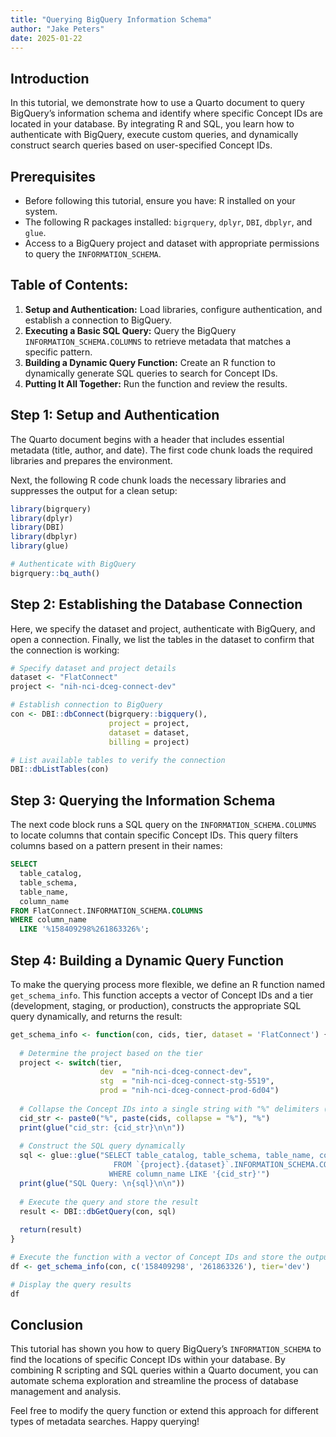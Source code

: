 ```yaml
---
title: "Querying BigQuery Information Schema"
author: "Jake Peters"
date: 2025-01-22
---
```


## Introduction

In this tutorial, we demonstrate how to use a Quarto document to query BigQuery's information schema and identify where specific Concept IDs are located in your database. By integrating R and SQL, you learn how to authenticate with BigQuery, execute custom queries, and dynamically construct search queries based on user-specified Concept IDs.

## Prerequisites
-   Before following this tutorial, ensure you have: R installed on your system.
-   The following R packages installed: `bigrquery`, `dplyr`, `DBI`, `dbplyr`, and `glue`.
-   Access to a BigQuery project and dataset with appropriate permissions to query the `INFORMATION_SCHEMA`.

## Table of Contents:
1.  **Setup and Authentication:** Load libraries, configure authentication, and establish a connection to BigQuery.
2.  **Executing a Basic SQL Query:** Query the BigQuery `INFORMATION_SCHEMA.COLUMNS` to retrieve metadata that matches a specific pattern.
3.  **Building a Dynamic Query Function:** Create an R function to dynamically generate SQL queries to search for Concept IDs.
4.  **Putting It All Together:** Run the function and review the results.

## Step 1: Setup and Authentication

The Quarto document begins with a header that includes essential metadata (title, author, and date). The first code chunk loads the required libraries and prepares the environment.

Next, the following R code chunk loads the necessary libraries and suppresses the output for a clean setup:

```r
library(bigrquery)
library(dplyr)
library(DBI)
library(dbplyr)
library(glue)

# Authenticate with BigQuery
bigrquery::bq_auth()
```

## Step 2: Establishing the Database Connection

Here, we specify the dataset and project, authenticate with BigQuery, and open a connection. Finally, we list the tables in the dataset to confirm that the connection is working:

```r
# Specify dataset and project details
dataset <- "FlatConnect"
project <- "nih-nci-dceg-connect-dev"

# Establish connection to BigQuery
con <- DBI::dbConnect(bigrquery::bigquery(), 
                      project = project,
                      dataset = dataset, 
                      billing = project)

# List available tables to verify the connection
DBI::dbListTables(con)
```

## Step 3: Querying the Information Schema

The next code block runs a SQL query on the `INFORMATION_SCHEMA.COLUMNS` to locate columns that contain specific Concept IDs. This query filters columns based on a pattern present in their names:

```sql
SELECT 
  table_catalog, 
  table_schema, 
  table_name, 
  column_name
FROM FlatConnect.INFORMATION_SCHEMA.COLUMNS
WHERE column_name 
  LIKE '%158409298%261863326%';
```

## Step 4: Building a Dynamic Query Function

To make the querying process more flexible, we define an R function named `get_schema_info`. This function accepts a vector of Concept IDs and a tier (development, staging, or production), constructs the appropriate SQL query dynamically, and returns the result:

```r
get_schema_info <- function(con, cids, tier, dataset = 'FlatConnect') {
  
  # Determine the project based on the tier
  project <- switch(tier,
                    dev  = "nih-nci-dceg-connect-dev",
                    stg  = "nih-nci-dceg-connect-stg-5519",
                    prod = "nih-nci-dceg-connect-prod-6d04")
  
  # Collapse the Concept IDs into a single string with "%" delimiters (e.g., "%cid1%cid2%cid3%")
  cid_str <- paste0("%", paste(cids, collapse = "%"), "%")
  print(glue("cid_str: {cid_str}\n\n"))
  
  # Construct the SQL query dynamically
  sql <- glue::glue("SELECT table_catalog, table_schema, table_name, column_name
                       FROM `{project}.{dataset}`.INFORMATION_SCHEMA.COLUMNS
                      WHERE column_name LIKE '{cid_str}'")
  print(glue("SQL Query: \n{sql}\n\n"))
  
  # Execute the query and store the result
  result <- DBI::dbGetQuery(con, sql)
  
  return(result)
}

# Execute the function with a vector of Concept IDs and store the output in df
df <- get_schema_info(con, c('158409298', '261863326'), tier='dev')

# Display the query results
df
```

## Conclusion

This tutorial has shown you how to query BigQuery's `INFORMATION_SCHEMA` to find the locations of specific Concept IDs within your database. By combining R scripting and SQL queries within a Quarto document, you can automate schema exploration and streamline the process of database management and analysis.

Feel free to modify the query function or extend this approach for different types of metadata searches. Happy querying!
